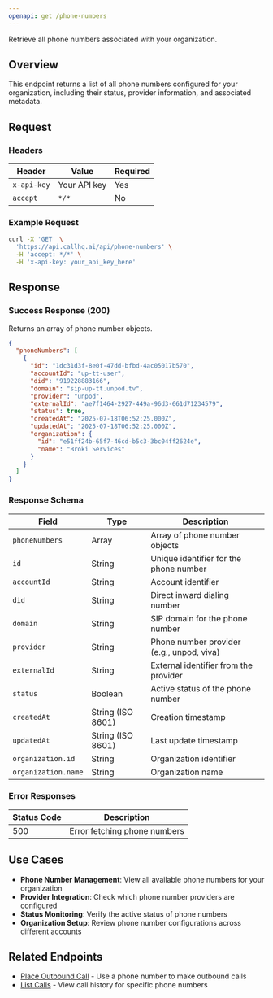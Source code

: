 ```yaml
---
openapi: get /phone-numbers
---
```




Retrieve all phone numbers associated with your organization.

## Overview

This endpoint returns a list of all phone numbers configured for your organization, including their status, provider information, and associated metadata.

## Request

### Headers

| Header | Value | Required |
|--------|-------|----------|
| `x-api-key` | Your API key | Yes |
| `accept` | `*/*` | No |

### Example Request

```bash
curl -X 'GET' \
  'https://api.callhq.ai/api/phone-numbers' \
  -H 'accept: */*' \
  -H 'x-api-key: your_api_key_here'
```

## Response

### Success Response (200)

Returns an array of phone number objects.

```json
{
  "phoneNumbers": [
    {
      "id": "1dc31d3f-8e0f-47dd-bfbd-4ac05017b570",
      "accountId": "up-tt-user",
      "did": "919228883166",
      "domain": "sip-up-tt.unpod.tv",
      "provider": "unpod",
      "externalId": "ae7f1464-2927-449a-96d3-661d71234579",
      "status": true,
      "createdAt": "2025-07-18T06:52:25.000Z",
      "updatedAt": "2025-07-18T06:52:25.000Z",
      "organization": {
        "id": "e51ff24b-65f7-46cd-b5c3-3bc04ff2624e",
        "name": "Broki Services"
      }
    }
  ]
}
```

### Response Schema

| Field | Type | Description |
|-------|------|-------------|
| `phoneNumbers` | Array | Array of phone number objects |
| `id` | String | Unique identifier for the phone number |
| `accountId` | String | Account identifier |
| `did` | String | Direct inward dialing number |
| `domain` | String | SIP domain for the phone number |
| `provider` | String | Phone number provider (e.g., unpod, viva) |
| `externalId` | String | External identifier from the provider |
| `status` | Boolean | Active status of the phone number |
| `createdAt` | String (ISO 8601) | Creation timestamp |
| `updatedAt` | String (ISO 8601) | Last update timestamp |
| `organization.id` | String | Organization identifier |
| `organization.name` | String | Organization name |

### Error Responses

| Status Code | Description |
|-------------|-------------|
| 500 | Error fetching phone numbers |

## Use Cases

- **Phone Number Management**: View all available phone numbers for your organization
- **Provider Integration**: Check which phone number providers are configured
- **Status Monitoring**: Verify the active status of phone numbers
- **Organization Setup**: Review phone number configurations across different accounts

## Related Endpoints

- [Place Outbound Call](/api-reference/calls/place-outbound-call) - Use a phone number to make outbound calls
- [List Calls](/api-reference/calls/list-calls) - View call history for specific phone numbers
